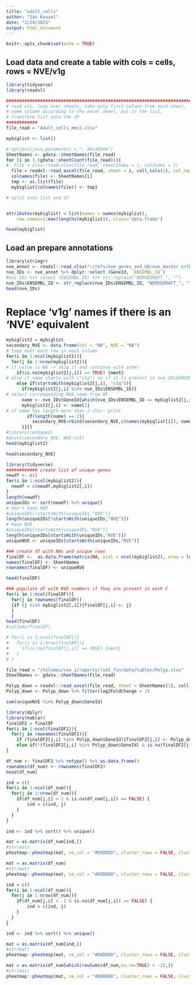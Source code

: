 ```yaml
---
title: "adult_cells"
author: "Ian Kouzel"
date: "2/24/2021"
output: html_document
---
```


```r
knitr::opts_chunk$set(echo = TRUE)
```

## Load data and create a table with cols = cells, rows = NVE/v1g

```r
library(tidyverse)
library(readxl)

##########################################################################################
# read xls, loop over sheets, take only first column from each sheet, 
# name column according to the excel sheet, put in the list,
# transform list into the df
############
file_read = "Adult_cells_mmc2.xlsx"

mybiglist <- list()

# options(java.parameters = "- Xmx1024m")
SheetNames <- gdata::sheetNames(file_read)
for (i in 1:(gdata::sheetCount(file_read))){
#  file = xlsx::read.xlsx(file_read, sheetIndex = i, colIndex = 1)
  file = readxl::read_excel(file_read, sheet = i, cell_cols(1), col_names = FALSE)
  colnames(file) <- SheetNames[i]
  tmp <- as.list(file)
  mybiglist[colnames(file)] <- tmp}

# split into list and df


attributes(mybiglist) = list(names = names(mybiglist),
    row.names=1:max(lengths(mybiglist)), class='data.frame')

head(mybiglist)
```

## Load an prepare annotations 

```r
library(stringr)
nve_annot <- readxl::read_xlsx("~/refs/nve_genes_and_GO/nve_master_ortholog_table.xlsx")
nve_IDs <- nve_annot %>% dplyr::select (GeneId, `ENSEMBL_ID`)
#nve_IDs %>% select (ENSEMBL_ID) %>% str_replace("NEMVEDRAFT_", "")
nve_IDs$ENSEMBL_ID <- str_replace(nve_IDs$ENSEMBL_ID, "NEMVEDRAFT_", "") 
head(nve_IDs)
```

# Replace 'v1g' names if there is an 'NVE' equivalent 

```r
mybiglist2 = mybiglist
secondary_NVE <- data.frame(col = "NA", NVE = "NA")
# loop over each row in each column
for(i in 1:ncol(mybiglist2)){
  for(j in 1:nrow(mybiglist2)){
# if value is NA -> skip it and continue with other
    if(is.na(mybiglist2[j,i]) == TRUE) {next}
# else if name starts with ("v1g") an if it is present in nve_IDs$ENSEMBL_ID:
    else if(startsWith(mybiglist2[j,i], "v1g")){
      if(mybiglist2[j,i] %in% nve_IDs$ENSEMBL_ID){
# select corresponding NVE name from DF
      name <- nve_IDs$GeneId[which(nve_IDs$ENSEMBL_ID == mybiglist2[j,i])]
      mybiglist2[j,i] <- name[1]
# if name has length more than 2 char: print 
        if(length(name) == 2){
          secondary_NVE=rbind(secondary_NVE,c(names(mybiglist[i]), name[2]))}
      }}}}
#library(reshape2)
#dcast(secondary_NVE, NVE~col)
head(mybiglist2)
```

```r
head(secondary_NVE) 
```

```r
library(tidyverse)
############ create list of unique genes
newdf <- c()
for(i in 1:ncol(mybiglist2)){
  newdf = c(newdf,mybiglist2[,i])
}
length(newdf)
uniqueIDs <- sort(newdf) %>% unique()
# don't have NVE
#uniqueIDs[!startsWith(uniqueIDs,"NVE")]
length(uniqueIDs[!startsWith(uniqueIDs,"NVE")])
# have NVE
#uniqueIDs[startsWith(uniqueIDs,"NVE")]
length(uniqueIDs[startsWith(uniqueIDs,"NVE")])
uniqueNVE <- uniqueIDs[startsWith(uniqueIDs,"NVE")]
```

```r
### create df with NAs and unique rows
finalDF <-  as.data.frame(matrix(NA, ncol = ncol(mybiglist2), nrow = length(uniqueNVE)))
names(finalDF) <- SheetNames 
rownames(finalDF) <- uniqueNVE

head(finalDF)
```

```r
### populate df with NVE numbers if they are present in each C
for(i in 1:ncol(finalDF)){
  for(j in rownames(finalDF))
  {if (j %in% mybiglist2[,i]){finalDF[j,i] <- j}
  }
  }
head(finalDF)
#colSums(finalDF)

# for(i in 1:ncol(finalDF)){
#   for(j in 1:nrow(finalDF)){
#     if(is.na(finalDF[j,i]) == TRUE) {next}
#   }
# }
```

```r
file_read = "/Volumes/nve_1/reports/lsd1_fin/data/tables/Polyp.xlsx"
SheetNames <- gdata::sheetNames(file_read)

Polyp_down = readxl::read_excel(file_read, sheet = SheetNames[1], cell_cols(2:4))
Polyp_down <- Polyp_down %>% filter(log2FoldChange > 1)

sum(uniqueNVE %in% Polyp_down$GeneId)
```

```r
library(dplyr)
library(hablar)
finalDF2 = finalDF
for(i in 1:ncol(finalDF2)){
  for(j in rownames(finalDF2)){
    if (finalDF2[j,i] %in% Polyp_down$GeneId){finalDF2[j,i] <- Polyp_down$log2FoldChange[which(Polyp_down$GeneId == j)]}
    else if(!(finalDF2[j,i] %in% Polyp_down$GeneId) & is.na(finalDF2[j,i]) == FALSE){finalDF2[j,i] <- 0} }
}

df_num <- finalDF2 %>% retype() %>% as.data.frame()
rownames(df_num) <- rownames(finalDF2)
head(df_num)
```

```r
ind = c()
for(i in 1:ncol(df_num)){
  for(j in 1:nrow(df_num)){
    if(df_num[j,i] > 1 & is.na(df_num[j,i]) == FALSE) {
        ind = c(ind, j)
    }
  }
}

ind <- ind %>% sort() %>% unique()

mat = as.matrix(df_num[ind,])
#str(mat)
pheatmap::pheatmap(mat, na_col = "#DDDDDD", cluster_rows = FALSE, cluster_cols = FALSE, )
```


```r
mat = as.matrix(df_num)
#str(mat)
pheatmap::pheatmap(mat, na_col = "#DDDDDD", cluster_rows = FALSE, cluster_cols = FALSE)
```







```r
ind = c()
for(i in 1:ncol(df_num)){
  for(j in 1:nrow(df_num)){
    if(df_num[j,i] < -1 & is.na(df_num[j,i]) == FALSE) {
        ind = c(ind, j)
    }
  }
}

ind <- ind %>% sort() %>% unique()

mat = as.matrix(df_num[ind,])
#str(mat)
pheatmap::pheatmap(mat, na_col = "#DDDDDD", cluster_rows = FALSE, cluster_cols = FALSE, )
```


```r
mat = as.matrix(df_num[which(rowSums(df_num,na.rm=TRUE) < -2),])
#str(mat)
pheatmap::pheatmap(mat, na_col = "#DDDDDD", cluster_rows = FALSE, cluster_cols = FALSE, )
```











